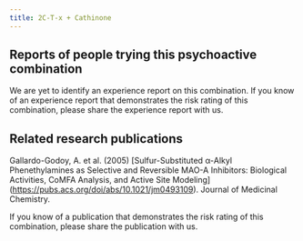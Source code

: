 ---
title: 2C-T-x + Cathinone
---

## Reports of people trying this psychoactive combination

We are yet to identify an experience report on this combination. If you know of an experience report that demonstrates the risk rating of this combination, please share the experience report with us.

## Related research publications

Gallardo-Godoy, A. et al. (2005) [Sulfur-Substituted α-Alkyl Phenethylamines as Selective and Reversible MAO-A Inhibitors: Biological Activities, CoMFA Analysis, and Active Site Modeling] (https://pubs.acs.org/doi/abs/10.1021/jm0493109). Journal of Medicinal Chemistry. 

If you know of a publication that demonstrates the risk rating of this combination, please share the publication with us.

